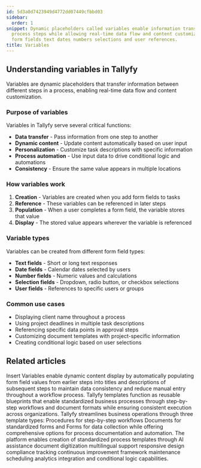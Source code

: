 ```yaml
---
id: 5d3a0d7423949d4772dd07449cfbbd03
sidebar:
  order: 1
snippet: Dynamic placeholders called variables enable information transfer between
  process steps while allowing real-time data flow and content customization through
  form fields text dates numbers selections and user references.
title: Variables
---
```


## Understanding variables in Tallyfy

Variables are dynamic placeholders that transfer information between different steps in a process, enabling real-time data flow and content customization.

### Purpose of variables

Variables in Tallyfy serve several critical functions:

- **Data transfer** - Pass information from one step to another
- **Dynamic content** - Update content automatically based on user input
- **Personalization** - Customize task descriptions with specific information
- **Process automation** - Use input data to drive conditional logic and automations
- **Consistency** - Ensure the same value appears in multiple locations

### How variables work

1. **Creation** - Variables are created when you add form fields to tasks
2. **Reference** - These variables can be referenced in later steps
3. **Population** - When a user completes a form field, the variable stores that value
4. **Display** - The stored value appears wherever the variable is referenced

### Variable types

Variables can be created from different form field types:

- **Text fields** - Short or long text responses
- **Date fields** - Calendar dates selected by users
- **Number fields** - Numeric values and calculations
- **Selection fields** - Dropdown, radio button, or checkbox selections
- **User fields** - References to specific users or groups

### Common use cases

- Displaying client name throughout a process
- Using project deadlines in multiple task descriptions
- Referencing specific data points in approval steps
- Customizing document templates with project-specific information
- Creating conditional logic based on user selections


<PageTree />


## Related articles
<CardGrid>
<LinkTitleCard header="<b>Variables > Insert variables</b>" href="/products/pro/documenting/templates/variables/how-can-i-use-insert-variables-in-tallyfy/" > Insert Variables enable dynamic content display by automatically populating form field values from earlier steps into titles and descriptions of subsequent steps to maintain data consistency and reduce manual entry throughout a workflow process. </LinkTitleCard>
<LinkTitleCard header="<b>Documenting > Templates</b>" href="/products/pro/documenting/templates/" > Tallyfy templates function as reusable blueprints that enable standardized business processes through step-by-step workflows and document formats while ensuring consistent execution across organizations. </LinkTitleCard>
<LinkTitleCard header="<b>Pro > Essentials</b>" href="/products/pro/documenting/" > Tallyfy streamlines business operations through three template types: Procedures for step-by-step workflows Documents for standardized forms and Forms for data collection while offering comprehensive options for process documentation and automation. </LinkTitleCard>
<LinkTitleCard header="<b>Features > Explain it once</b>" href="/products/pro/tutorials/features/explain-it-once/" > The platform enables creation of standardized process templates through AI assistance document digitization multilingual support responsive design compliance tracking continuous improvement framework maintenance scheduling analytics integration and conditional logic capabilities. </LinkTitleCard>
</CardGrid>